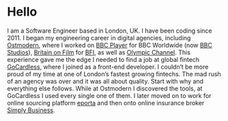 
<SEO title="Software Engineer Joseph Markus" />
<Avatar />

# Hello

I am a Software Engineer based in London, UK. I have been coding since 2011. I
began my engineering career in digital agencies, including
[Ostmodern](https://www.ostmodern.co.uk/), where I worked on [BBC
Player](https://player.bbc.com/) for BBC Worldwide (now [BBC
Studios](https://www.bbcstudios.com/)), [Britain on
Film](https://player.bfi.org.uk/britain-on-film) for
[BFI](https://www.bfi.org.uk/), as well as [Olympic
Channel](https://www.olympicchannel.com/). This experience gave me the edge I
needed to find a job at global fintech [GoCardless](https://gocardless.com/),
where I joined as a front-end developer. I couldn’t be more proud of my time at
one of London’s fastest growing fintechs. The mad rush of an agency was over and
it was all about quality. Start with why and everything else follows. While at
Ostmodern I discovered the tools, at GoCardless I used every single one of them.
I later moved on to work for online sourcing platform
[eporta](https://www.eporta.com/) and then onto online insurance broker [Simply
Business](https://www.simplybusiness.co.uk/).
